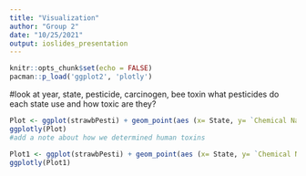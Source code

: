```yaml
---
title: "Visualization"
author: "Group 2"
date: "10/25/2021"
output: ioslides_presentation
---
```


```r
knitr::opts_chunk$set(echo = FALSE)
pacman::p_load('ggplot2', 'plotly')
```

#look at year, state, pesticide, carcinogen, bee toxin
what pesticides do each state use and how toxic are they?


```r
Plot <- ggplot(strawbPesti) + geom_point(aes (x= State, y= `Chemical Name`, color= `Human Toxins`)) + labs(title= 'How Toxic are the chemicals on strawberries for humans?')
ggplotly(Plot)
#add a note about how we determined human toxins
```
```r
Plot1 <- ggplot(strawbPesti) + geom_point(aes (x= State, y= `Chemical Name`, color= `Bee Toxins`)) + labs(title= 'How Toxic are the chemicals on strawberries for bees?')
ggplotly(Plot1)
```


